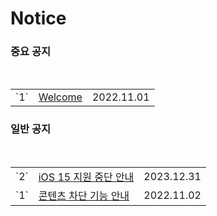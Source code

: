 # Notice

### 중요 공지
<br/>
<table style={{ width: '100%', borderCollapse: 'collapse', border: 'none' }}>
    <tbody>
    <tr className="notice" style={{ height: '40px' }}>
        <td style={{ border: 'none', width: '30px', paddingTop: '10px', paddingBottom: '10px' }}>`1`</td>
        <td style={{ border: 'none', textAlign: 'left', paddingTop: '10px', paddingBottom: '10px' }}>
            <a href="/sodam_for_ios/notice/welcome">
            Welcome
            </a>
        </td>
        <td style={{ border: 'none', textAlign: 'right', paddingTop: '10px', paddingBottom: '10px' }}>2022.11.01</td>
    </tr>
    </tbody>
</table>

### 일반 공지
<br/>
<table style={{ width: '100%', borderCollapse: 'collapse', border: 'none' }}>
    <tbody>
    <tr className="notice" style={{ height: '40px' }}>
        <td style={{ border: 'none', width: '30px', paddingTop: '10px', paddingBottom: '10px' }}>`2`</td>
        <td style={{ border: 'none', paddingTop: '10px', paddingBottom: '10px' }}>
            <a href="/sodam_for_ios/notice/2">
            iOS 15 지원 중단 안내
            </a>
        </td>
        <td style={{ border: 'none', textAlign: 'right', paddingTop: '10px', paddingBottom: '10px' }}>2023.12.31</td>
    </tr>
    <tr className="notice" style={{ height: '40px' }}>
        <td style={{ border: 'none', width: '30px', paddingBottom: '10px' }}>`1`</td>
        <td style={{ border: 'none', paddingBottom: '10px' }}>
            <a href="/sodam_for_ios/notice/1">
            콘텐츠 차단 기능 안내
            </a>
        </td>
        <td style={{ border: 'none', textAlign: 'right', paddingBottom: '10px' }}>2022.11.02</td>
    </tr>
    </tbody>
</table>